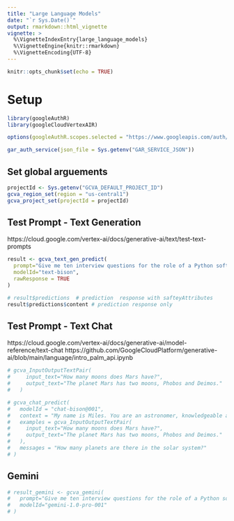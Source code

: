 ```yaml
---
title: "Large Language Models"
date: "`r Sys.Date()`"
output: rmarkdown::html_vignette
vignette: >
  %\VignetteIndexEntry{large_language_models}
  %\VignetteEngine{knitr::rmarkdown}
  %\VignetteEncoding{UTF-8}
---
```



```r
knitr::opts_chunk$set(echo = TRUE)
```

# Setup

```r
library(googleAuthR)
library(googleCloudVertexAIR)

options(googleAuthR.scopes.selected = "https://www.googleapis.com/auth/cloud-platform")

gar_auth_service(json_file = Sys.getenv("GAR_SERVICE_JSON"))
```

## Set global arguements

```r
projectId <- Sys.getenv("GCVA_DEFAULT_PROJECT_ID")
gcva_region_set(region = "us-central1")
gcva_project_set(projectId = projectId)
```

## Test Prompt - Text Generation 

https://cloud.google.com/vertex-ai/docs/generative-ai/text/test-text-prompts

```r
result <- gcva_text_gen_predict(
  prompt="Give me ten interview questions for the role of a Python software engineer.",
  modelId="text-bison",
  rawResponse = TRUE
)

# result$predictions  # prediction  response with safteyAttributes 
result$predictions$content # prediction response only
```
## Test Prompt - Text Chat 

https://cloud.google.com/vertex-ai/docs/generative-ai/model-reference/text-chat
https://github.com/GoogleCloudPlatform/generative-ai/blob/main/language/intro_palm_api.ipynb

```r
# gcva_InputOutputTextPair(
#     input_text="How many moons does Mars have?",
#     output_text="The planet Mars has two moons, Phobos and Deimos."
#   )
```



```r
# gcva_chat_predict(
#   modelId = "chat-bison@001",
#   context = "My name is Miles. You are an astronomer, knowledgeable about the solar system.",
#   examples = gcva_InputOutputTextPair(
#     input_text="How many moons does Mars have?",
#     output_text="The planet Mars has two moons, Phobos and Deimos."
#   ),
#   messages = "How many planets are there in the solar system?"
# )

```
  
  
## Gemini 

```r
# result_gemini <- gcva_gemini(
#   prompt="Give me ten interview questions for the role of a Python software engineer.",
#   modelId="gemini-1.0-pro-001"
# )


```
